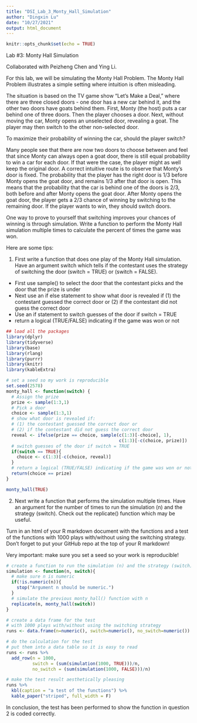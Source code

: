```yaml
---
title: "DSI_Lab_3_Monty_Hall_Simulation"
author: "Dingxin Lu"
date: "10/27/2021"
output: html_document
---
```


```r
knitr::opts_chunk$set(echo = TRUE)
```

Lab #3: Monty Hall Simulation

Collaborated with Peizheng Chen and Ying Li.

For this lab, we will be simulating the Monty Hall Problem. The Monty Hall Problem illustrates a simple setting where intuition is often misleading.

The situation is based on the TV game show “Let’s Make a Deal,” where there are three closed doors - one door has a new car behind it, and the other two doors have goats behind them. First, Monty (the host) puts a car behind one of three doors. Then the player chooses a door. Next, without moving the car, Monty opens an unselected door, revealing a goat. The player may then switch to the other non-selected door.

To maximize their probability of winning the car, should the player switch?

Many people see that there are now two doors to choose between and feel that since Monty can always open a goat door, there is still equal probability to win a car for each door. If that were the case, the player might as well keep the original door. A correct intuitive route is to observe that Monty’s door is fixed. The probability that the player has the right door is 1/3 before Monty opens the goat door, and remains 1/3 after that door is open. This means that the probability that the car is behind one of the doors is 2/3, both before and after Monty opens the goat door. After Monty opens the goat door, the player gets a 2/3 chance of winning by switching to the remaining door. If the player wants to win, they should switch doors.

One way to prove to yourself that switching improves your chances of winning is through simulation. Write a function to perform the Monty Hall simulation multiple times to calculate the percent of times the game was won.

Here are some tips:

1. First write a function that does one play of the Monty Hall simulation. Have an argument switch which tells if the contestant uses the strategy of switching the door (switch = TRUE) or (switch = FALSE).

+ First use sample() to select the door that the contestant picks and the door that the prize is under
+ Next use an if else statement to show what door is revealed if (1) the contestant guessed the correct door or (2) if the contestant did not guess the correct door
+ Use an if statement to switch guesses of the door if switch = TRUE
+ return a logical (TRUE/FALSE) indicating if the game was won or not

```r
## load all the packages
library(dplyr)
library(tidyverse)
library(base)
library(rlang)
library(purrr)
library(knitr)
library(kableExtra)
```

```r
# set a seed so my work is reproducible
set.seed(2578)
monty_hall <- function(switch) {
  # Assign the prize
  prize <- sample(1:3,1)
  # Pick a door
  choice <- sample(1:3,1)
  # show what door is revealed if:
  # (1) the contestant guessed the correct door or 
  # (2) if the contestant did not guess the correct door
  reveal <- ifelse(prize == choice, sample(c(1:3)[-choice], 1),
                                           c(1:3)[-c(choice, prize)])
  # switch guesses of the door if switch = TRUE
  if(switch == TRUE){
    choice <- c(1:3)[-c(choice, reveal)]
  }
  # return a logical (TRUE/FALSE) indicating if the game was won or not
  return(choice == prize)
}

monty_hall(TRUE)
```

2. Next write a function that performs the simulation multiple times. Have an argument for the number of times to run the simulation (n) and the strategy (switch). Check out the replicate() function which may be useful.

Turn in an html of your R markdown document with the functions and a test of the functions with 1000 plays with/without using the switching strategy. Don’t forget to put your GitHub repo at the top of your R markdown!

Very important: make sure you set a seed so your work is reproducible!

```r
# create a function to run the simulation (n) and the strategy (switch)
simulation <- function(n, switch){
  # make sure n is numeric
  if(!is.numeric(n)){
    stop("Argument n should be numeric.")
  }
  # simulate the previous monty_hall() function with n
  replicate(n, monty_hall(switch))
}
```

```r
# create a data frame for the test
# with 1000 plays with/without using the switching strategy
runs <- data.frame(n=numeric(), switch=numeric(), no_switch=numeric())

# do the calculation for the test
# put them into a data table so it is easy to read
runs <- runs %>%  
  add_row(n = 1000, 
          switch = (sum(simulation(1000, TRUE)))/n, 
          no_switch = (sum(simulation(1000, FALSE)))/n)

# make the test result aesthetically pleasing
runs %>%
  kbl(caption = "a test of the functions") %>%
  kable_paper("striped", full_width = F)
```

In conclusion, the test has been performed to show the function in question 2 is coded correctly.

